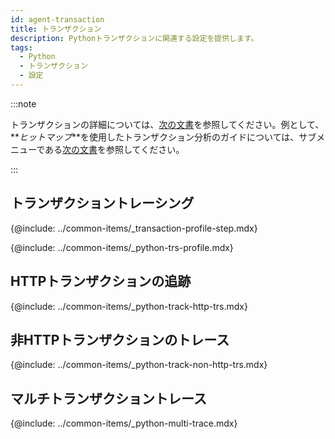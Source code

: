 ```yaml
---
id: agent-transaction
title: トランザクション
description: Pythonトランザクションに関連する設定を提供します。
tags:
  - Python
  - トランザクション
  - 設定
---
```


:::note

トランザクションの詳細については、[次の文書](track-transactions-intro)を参照してください。例として、**_ヒットマップ_**を使用したトランザクション分析のガイドについては、サブメニューである[次の文書](trs-view)を参照してください。

:::

## トランザクショントレーシング

{@include: ../common-items/_transaction-profile-step.mdx}

{@include: ../common-items/_python-trs-profile.mdx} 

## HTTPトランザクションの追跡

{@include: ../common-items/_python-track-http-trs.mdx}

## 非HTTPトランザクションのトレース

{@include: ../common-items/_python-track-non-http-trs.mdx} 

## マルチトランザクショントレース

{@include: ../common-items/_python-multi-trace.mdx}
